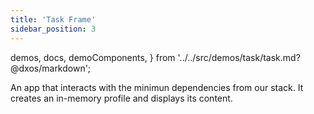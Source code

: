 ```yaml
---
title: 'Task Frame'
sidebar_position: 3
---
```


  demos,
  docs,
  demoComponents,
} from '../../src/demos/task/task.md?@dxos/markdown';

An app that interacts with the minimun dependencies from our stack.
It creates an in-memory profile and displays its content.

<MarkdownDocs
  demos={demos}
  docs={docs}
  demoComponents={demoComponents} />
